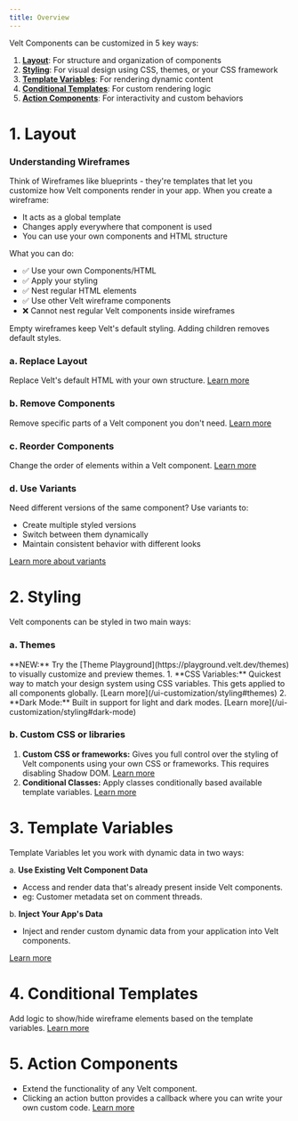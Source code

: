 ```yaml
---
title: Overview
---
```


Velt Components can be customized in 5 key ways:

1. [**Layout**](#1-layout): For structure and organization of components
2. [**Styling**](#2-styling): For visual design using CSS, themes, or your CSS framework
3. [**Template Variables**](#3-template-variables): For rendering dynamic content
4. [**Conditional Templates**](#4-conditional-templates): For custom rendering logic
5. [**Action Components**](#5-action-components): For interactivity and custom behaviors

# 1. Layout

### Understanding Wireframes

Think of Wireframes like blueprints - they're templates that let you customize how Velt components render in your app. When you create a wireframe:
- It acts as a global template
- Changes apply everywhere that component is used
- You can use your own components and HTML structure

What you can do:
- ✅ Use your own Components/HTML
- ✅ Apply your styling
- ✅ Nest regular HTML elements
- ✅ Use other Velt wireframe components
- ❌ Cannot nest regular Velt components inside wireframes

<Warning>
Empty wireframes keep Velt's default styling. Adding children removes default styles.
</Warning>

### a. Replace Layout
Replace Velt's default HTML with your own structure.
[Learn more](/ui-customization/customize-layout/change-default-html)

### b. Remove Components 
Remove specific parts of a Velt component you don't need.
[Learn more](/ui-customization/customize-layout/remove-existing)

### c. Reorder Components
Change the order of elements within a Velt component.
[Learn more](/ui-customization/customize-layout/change-order)

### d. Use Variants
Need different versions of the same component? Use variants to:
- Create multiple styled versions
- Switch between them dynamically
- Maintain consistent behavior with different looks

[Learn more about variants](/ui-customization/variants)

# 2. Styling

Velt components can be styled in two main ways:
### a. Themes
<Info>
**NEW:** Try the [Theme Playground](https://playground.velt.dev/themes) to visually customize and preview themes.
</Info>
1. **CSS Variables:** Quickest way to match your design system using CSS variables. This gets applied to all components globally. [Learn more](/ui-customization/styling#themes)
2. **Dark Mode:** Built in support for light and dark modes. [Learn more](/ui-customization/styling#dark-mode)


### b. Custom CSS or libraries
1. **Custom CSS or frameworks:** Gives you full control over the styling of Velt components using your own CSS or frameworks. This requires disabling Shadow DOM. [Learn more](/ui-customization/styling#custom-css-or-libraries)
2. **Conditional Classes:** Apply classes conditionally based available template variables. [Learn more](/ui-customization/styling#conditional-classes)


# 3. Template Variables
Template Variables let you work with dynamic data in two ways:

a. **Use Existing Velt Component Data**
   - Access and render data that's already present inside Velt components.
   - eg: Customer metadata set on comment threads.

b. **Inject Your App's Data**
   - Inject and render custom dynamic data from your application into Velt components.

[Learn more](/ui-customization/template-variables)

# 4. Conditional Templates
Add logic to show/hide wireframe elements based on the template variables.
[Learn more](/ui-customization/conditional-templates)

# 5. Action Components
- Extend the functionality of any Velt component.
- Clicking an action button provides a callback where you can write your own custom code.
[Learn more](/ui-customization/custom-action-component)